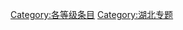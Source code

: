 {{catmore1|[[Wikipedia:湖北专题|Wikipedia:湖北专题]]}}
{{Articles by Quality|topic=湖北|project=湖北|format=toc}}
{{emptycat}}

[[Category:各等级条目|Category:各等级条目]]
[[Category:湖北专题|Category:湖北专题]]